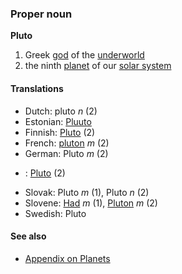 === Proper noun ===
'''Pluto'''

# Greek [[god]] of the [[underworld]]
# the ninth [[planet]] of our [[solar system]]

==== Translations ====
*Dutch: pluto ''n'' (2)
*Estonian: [[Pluuto]]
*Finnish: [[Pluto]] (2)
*French: [[pluton]] ''m'' (2)
*German: Pluto ''m'' (2)
*{{ms}}: [[Pluto]] (2)
*Slovak: Pluto ''m'' (1), Pluto ''n'' (2)
*Slovene: [[Had]] ''m'' (1), [[Pluton]] ''m'' (2)
*Swedish: Pluto

==== See also ====
*[[Wiktionary_Appendix:Planets|Appendix on Planets]]